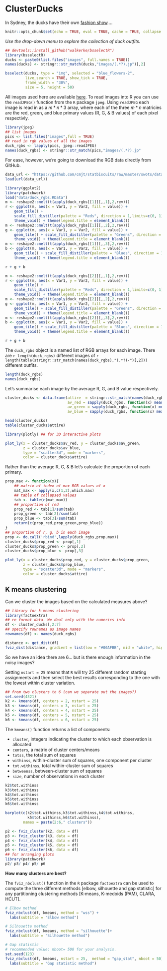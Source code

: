 # ClusterDucks

In Sydney, the ducks have their own [fashion show](https://mymodernmet.com/australian-pied-piper-duck-show/)....

```r
knitr::opts_chunk$set(echo = TRUE, eval = TRUE, cache = TRUE, collapse = TRUE, message = FALSE,warning = FALSE)
```

*Use the drop-down menu to explore the collection of duck outfits.*

```r
## devtools::install_github("walkerke/bsselectR")
library(bsselectR)
ducks <- paste0(list.files("images", full.names = TRUE))
names(ducks) <- stringr::str_match(ducks,"images/(.*?).jp")[,2]

bsselect(ducks, type = "img", selected = "blue_flowers-2", 
         live_search = TRUE, show_tick = TRUE,
         frame_width = "30%",
         size = 5, height = 50)
```


All images used here are available [here](https://github.com/cmjt/statbiscuits/tree/master/swots/cluster_ducks/images). To read images into R you can use the `readJPEG()` function from the `R` package `jpeg`. Using `readJPEG` each image is read in as a $m*n*3$ array, where each of the three $m*n$ matricies are the red, green, and blue primary values (R, G, & B values) of each pixel respectivly.


```r
library(jpeg) 
## list images
pics <- list.files("images",full = TRUE)
## read in rgb values of all the images
duck_rgbs <- lapply(pics, jpeg::readJPEG)
names(duck_rgbs) <- stringr::str_match(pics,"images/(.*?).jp"
```


For ease, however, we're going to download the RGB data directly from GitHub. 

```r
data_url <- "https://github.com/cmjt/statbiscuits/raw/master/swots/data/duck_rgbs.RData"
load(url(data_url))
```

```r
library(ggplot2)
library(patchwork)
load("data/duck_rgbs.RData")
m <- reshape2::melt(t(apply(duck_rgbs[[1]][,,1],2,rev)))
r <- ggplot(m, aes(x = Var1, y = Var2, fill = value)) +
    geom_tile() +
    scale_fill_distiller(palette = "Reds", direction = 1,limits=c(0, 1)) +
    theme_void() + theme(legend.title = element_blank()) 
m <- reshape2::melt(t(apply(duck_rgbs[[1]][,,2],2,rev)))
g <- ggplot(m, aes(x = Var1, y = Var2, fill = value)) +
    geom_tile() + scale_fill_distiller(palette = "Greens", direction = 1, limits=c(0, 1)) +
    theme_void() + theme(legend.title = element_blank())
m <- reshape2::melt(t(apply(duck_rgbs[[1]][,,3],2,rev)))
b <- ggplot(m, aes(x = Var1, y = Var2, fill = value)) +
    geom_tile() + scale_fill_distiller(palette = "Blues", direction = 1, limits=c(0, 1)) +
    theme_void() + theme(legend.title = element_blank())

r + g + b
```

```r
m <- reshape2::melt(t(apply(duck_rgbs[[2]][,,1],2,rev)))
r <- ggplot(m, aes(x = Var1, y = Var2, fill = value)) +
    geom_tile() +
    scale_fill_distiller(palette = "Reds", direction = 1,limits=c(0, 1)) +
    theme_void() + theme(legend.title = element_blank()) 
m <- reshape2::melt(t(apply(duck_rgbs[[2]][,,2],2,rev)))
g <- ggplot(m, aes(x = Var1, y = Var2, fill = value)) +
    geom_tile() + scale_fill_distiller(palette = "Greens", direction = 1, limits=c(0, 1)) +
    theme_void() + theme(legend.title = element_blank())
m <- reshape2::melt(t(apply(duck_rgbs[[2]][,,3],2,rev)))
b <- ggplot(m, aes(x = Var1, y = Var2, fill = value)) +
    geom_tile() + scale_fill_distiller(palette = "Blues", direction = 1, limits=c(0, 1)) +
    theme_void() + theme(legend.title = element_blank())

r + g + b
```

The `duck_rgbs` object is a named list of RGB arrays for each image. There are `r length(duck_rgbs)` different images of `r length(table(stringr::str_match(names(duck_rgbs),"(.*?)-")[,2]))` different outfits.

```r
length(duck_rgbs)
names(duck_rgbs)
```


Let's summarise each image by the average R, G, and B value respectively.


```r
cluster_ducks <- data.frame(attire  = stringr::str_match(names(duck_rgbs),"(.*?)-")[,2],
                            av_red = sapply(duck_rgbs, function(x) mean(c(x[,,1]))),
                            av_green = sapply(duck_rgbs, function(x) mean(c(x[,,2]))),
                            av_blue = sapply(duck_rgbs, function(x) mean(c(x[,,3]))))

head(cluster_ducks)
table(cluster_ducks$attire)
```

```r
library(plotly) ## for 3D interactive plots
```



```r
plot_ly(x = cluster_ducks$av_red, y = cluster_ducks$av_green, 
        z = cluster_ducks$av_blue,
        type = "scatter3d", mode = "markers", 
        color = cluster_ducks$attire)
```


Rather than the average R, G, & B let's calculate the proportion of each primary.

```r
prop.max <- function(x){
    ## matrix of index of max RGB values of x
    mat_max <- apply(x,c(1,2),which.max)
    ## table of collapsed values
    tab <- table(c(mat_max))
    ## proportion of red
    prop_red <- tab[1]/sum(tab)
    prop_green <- tab[2]/sum(tab)
    prop_blue <- tab[3]/sum(tab)
    return(c(prop_red,prop_green,prop_blue))
}
## proportion of r, g, b in each image
prop <- do.call('rbind',lapply(duck_rgbs,prop.max))
cluster_ducks$prop_red <- prop[,1]
cluster_ducks$prop_green <- prop[,2]
cluster_ducks$prop_blue <- prop[,3]
```



```r
plot_ly(x = cluster_ducks$prop_red, y = cluster_ducks$prop_green, 
        z = cluster_ducks$prop_blue,
        type = "scatter3d", mode = "markers", 
        color = cluster_ducks$attire)
```


## K means clustering

Can we cluster the images based on the calculated measures above?

```r
## library for k-means clustering
library(factoextra)
## re format data. We deal only with the numerics info
df <- cluster_ducks[,2:7]
## specify rownames as image names
rownames(df) <- names(duck_rgbs)
```

```r
distance <- get_dist(df)
fviz_dist(distance, gradient = list(low = "#00AFBB", mid = "white", high = "#FC4E07"))
```


So we have an idea there are 6... but is there enough information in the noisy images?

Setting `nstart = 25` means that `R` will try 25 different random starting assignments and then select the best results corresponding to the one with the lowest within cluster variation.

```r
## from two clusters to 6 (can we separate out the images?)
set.seed(4321)
k2 <- kmeans(df, centers = 2, nstart = 25)
k3 <- kmeans(df, centers = 3, nstart = 25)
k4 <- kmeans(df, centers = 4, nstart = 25)
k5 <- kmeans(df, centers = 5, nstart = 25)
k6 <- kmeans(df, centers = 6, nstart = 25)
```


The `kmeans()` function returns a list of components:

 - `cluster`, integers indicating the cluster to which each observation is allocated
 - `centers`, a matrix of cluster centers/means
 - `totss`, the total sum of squares 
 - `withinss`, within-cluster sum of squares, one component per cluster
 - `tot.withinss`, total within-cluster sum of squares
 - `betweenss`, between-cluster sum of squares
 - `size`, number of observations in each cluster
 
```r
k2$tot.withinss
k3$tot.withinss
k4$tot.withinss
k5$tot.withinss
k6$tot.withinss
```

```r
barplot(c(k2$tot.withinss,k3$tot.withinss,k4$tot.withinss,
          k5$tot.withinss,k6$tot.withinss),
        names = paste(2:6," clusters"))
```


```r
p2 <- fviz_cluster(k2, data = df)
p3 <- fviz_cluster(k3, data = df)
p4 <- fviz_cluster(k4, data = df)
p5 <- fviz_cluster(k5, data = df)
p6 <- fviz_cluster(k6, data = df)
## for arranging plots
library(patchwork) 
p2/ p3/ p4/ p5/ p6
```

**How many clusters are best?**

The `fviz_nbclust()` function in the `R` package `factoextra` can be used to compute the three different methods [elbow, silhouette and gap statistic] for any partitioning clustering methods [K-means, K-medoids (PAM), CLARA, HCUT].

```r
# Elbow method
fviz_nbclust(df, kmeans, method = "wss") +
  labs(subtitle = "Elbow method")

# Silhouette method
fviz_nbclust(df, kmeans, method = "silhouette")+
  labs(subtitle = "Silhouette method")

# Gap statistic
# recommended value: nboot= 500 for your analysis.
set.seed(123)
fviz_nbclust(df, kmeans, nstart = 25,  method = "gap_stat", nboot = 50)+
  labs(subtitle = "Gap statistic method")
```

